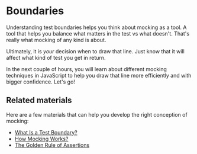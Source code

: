 # Boundaries

Understanding test boundaries helps you think about mocking as a tool. A tool that helps you balance what matters in the test vs what doesn't. That's really what mocking of any kind is about.

Ultimately, it is _your_ decision when to draw that line. Just know that it will affect what kind of test you get in return.

In the next couple of hours, you will learn about different mocking techniques in JavaScript to help you draw that line more efficiently and with bigger confidence. Let's go!

## Related materials

Here are a few materials that can help you develop the right conception of mocking:

- [What Is a Test Boundary?](https://www.epicweb.dev/what-is-a-test-boundary)
- [How Mocking Works?](https://howmocking.works/)
- [The Golden Rule of Assertions](https://www.epicweb.dev/the-golden-rule-of-assertions)
